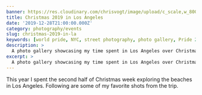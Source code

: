 ```yaml
---
banner: https://res.cloudinary.com/chrisvogt/image/upload/c_scale,w_800,f_auto/v1578376202/photos/2019-christmas-in-la/IMG_3047
title: Christmas 2019 in Los Angeles
date: '2019-12-28T21:00:00.000Z'
category: photography/events
slug: christmas-2019-in-la
keywords: [world pride, NYC, street photography, photo gallery, Pride 2019]
description: >
  A photo gallery showcasing my time spent in Los Angeles over Christmas week in 2019.
excerpt: >
  A photo gallery showcasing my time spent in Los Angeles over Christmas week in 2019.
---
```


This year I spent the second half of Christmas week exploring the beaches in Los Angeles. Following are some of my favorite shots from the trip.


<PhotoGallery photos={laPhotos} />
